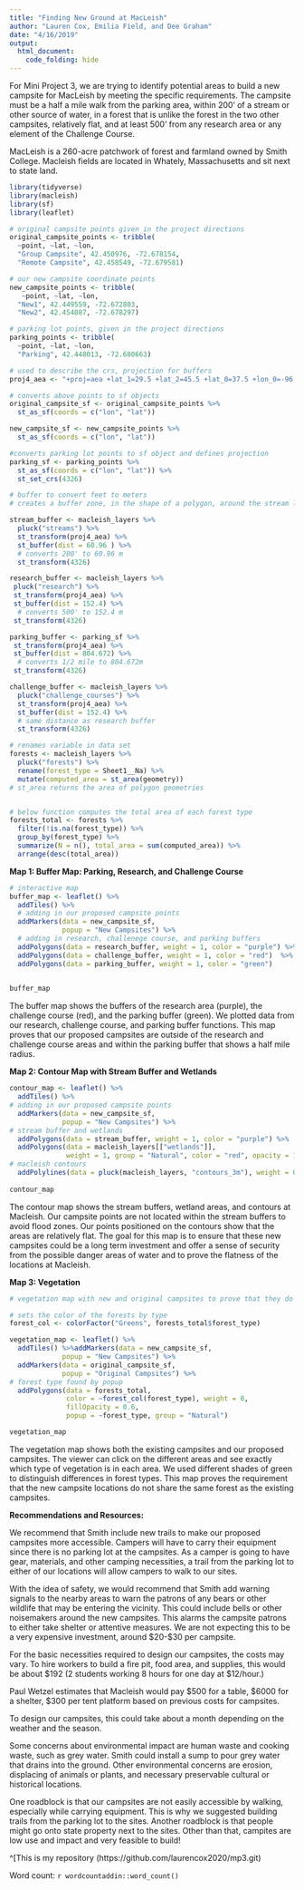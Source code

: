 ```yaml
---
title: "Finding New Ground at MacLeish"
author: "Lauren Cox, Emilia Field, and Dee Graham"
date: "4/16/2019"
output:
  html_document:
    code_folding: hide
---
```


For Mini Project 3, we are trying to identify potential areas to build a new campsite for MacLeish by meeting the specific requirements. The campsite must be a half a mile walk from the parking area, within 200’ of a stream or other source of water, in a forest that is unlike the forest in the two other campsites, relatively flat, and at least 500’ from any research area or any element of the Challenge Course. 

MacLeish is a 260-acre patchwork of forest and farmland owned by Smith College. Macleish fields are located in Whately, Massachusetts and sit next to state land.

```r
library(tidyverse)
library(macleish)
library(sf)
library(leaflet)
```

```r
# original campsite points given in the project directions
original_campsite_points <- tribble(
  ~point, ~lat, ~lon,
  "Group Campsite", 42.450976, -72.678154,
  "Remote Campsite", 42.458549, -72.679581)

# our new campsite coordinate points
new_campsite_points <- tribble(
   ~point, ~lat, ~lon,
  "New1", 42.449559, -72.672803,
  "New2", 42.454087, -72.678297)

# parking lot points, given in the project directions
parking_points <- tribble(
  ~point, ~lat, ~lon,
  "Parking", 42.448013, -72.680663)

# used to describe the crs, projection for buffers
proj4_aea <- "+proj=aea +lat_1=29.5 +lat_2=45.5 +lat_0=37.5 +lon_0=-96 +x_0=0 +y_0=0 +ellps=GRS80 +datum=NAD83 +units=m +no_defs"
```

```r
# converts above points to sf objects
original_campsite_sf <- original_campsite_points %>%
  st_as_sf(coords = c("lon", "lat"))

new_campsite_sf <- new_campsite_points %>%
  st_as_sf(coords = c("lon", "lat"))

#converts parking lot points to sf object and defines projection
parking_sf <- parking_points %>%
  st_as_sf(coords = c("lon", "lat")) %>%
  st_set_crs(4326)
```

```r
# buffer to convert feet to meters 
# creates a buffer zone, in the shape of a polygon, around the stream lines

stream_buffer <- macleish_layers %>%
  pluck("streams") %>%
  st_transform(proj4_aea) %>%
  st_buffer(dist = 60.96 ) %>%
  # converts 200' to 60.96 m
  st_transform(4326)
```

```r
research_buffer <- macleish_layers %>%
 pluck("research") %>%
 st_transform(proj4_aea) %>%
 st_buffer(dist = 152.4) %>%
  # converts 500' to 152.4 m
 st_transform(4326)
```

```r
parking_buffer <- parking_sf %>%
 st_transform(proj4_aea) %>%
 st_buffer(dist = 804.672) %>%
  # converts 1/2 mile to 804.672m
 st_transform(4326)
```

```r
challenge_buffer <- macleish_layers %>%
  pluck("challenge_courses") %>%
  st_transform(proj4_aea) %>%
  st_buffer(dist = 152.4) %>%
  # same distance as research buffer
  st_transform(4326) 
```

```r
# renames variable in data set 
forests <- macleish_layers %>%
  pluck("forests") %>%
  rename(forest_type = Sheet1__Na) %>%
  mutate(computed_area = st_area(geometry))
# st_area returns the area of polygon geometries


# below function computes the total area of each forest type
forests_total <- forests %>%
  filter(!is.na(forest_type)) %>%
  group_by(forest_type) %>%
  summarize(N = n(), total_area = sum(computed_area)) %>%
  arrange(desc(total_area))
```

**Map 1: Buffer Map: Parking, Research, and Challenge Course**
```r
# interactive map
buffer_map <- leaflet() %>%
  addTiles() %>%
  # adding in our proposed campsite points
  addMarkers(data = new_campsite_sf,
             popup = "New Campsites") %>%
  # adding in research, challenege course, and parking buffers
  addPolygons(data = research_buffer, weight = 1, color = "purple") %>%
  addPolygons(data = challenge_buffer, weight = 1, color = "red")  %>%
  addPolygons(data = parking_buffer, weight = 1, color = "green")
  

buffer_map
```
The buffer map shows the buffers of the research area (purple), the challenge course (red), and the parking buffer (green). We plotted data from our research, challenge course, and parking buffer functions. This map proves that our proposed campsites are outside of the research and challenge course areas and within the parking buffer that shows a half mile radius. 

**Map 2: Contour Map with Stream Buffer and Wetlands**
```r
contour_map <- leaflet() %>%
  addTiles() %>%
# adding in our proposed campsite points
  addMarkers(data = new_campsite_sf,
             popup = "New Campsites") %>%
# stream buffer and wetlands
  addPolygons(data = stream_buffer, weight = 1, color = "purple") %>%
  addPolygons(data = macleish_layers[["wetlands"]], 
              weight = 1, group = "Natural", color = "red", opacity = 1, popup = "Wetlands") %>%
# macleish contours
  addPolylines(data = pluck(macleish_layers, "contours_3m"), weight = 0.5) 
  
contour_map
```
The contour map shows the stream buffers, wetland areas, and contours at Macleish. Our campsite points are not located within the stream buffers to avoid flood zones. Our points positioned on the contours show that the areas are relatively flat. The goal for this map is to ensure that these new campsites could be a long term investment and offer a sense of security from the possible danger areas of water and to prove the flatness of the locations at Macleish. 

**Map 3: Vegetation**
```r
# vegetation map with new and original campsites to prove that they do not share the same forest 

# sets the color of the forests by type
forest_col <- colorFactor("Greens", forests_total$forest_type)

vegetation_map <- leaflet() %>%
  addTiles() %>%addMarkers(data = new_campsite_sf,
             popup = "New Campsites") %>%
  addMarkers(data = original_campsite_sf,
             popup = "Original Campsites") %>%
# forest type found by popup
  addPolygons(data = forests_total, 
              color = ~forest_col(forest_type), weight = 0, 
              fillOpacity = 0.6,
              popup = ~forest_type, group = "Natural")

vegetation_map
```
The vegetation map shows both the existing campsites and our proposed campsites. The viewer can click on the different areas and see exactly which type of vegetation is in each area. We used different shades of green to distinguish differences in forest types. This map proves the requirement that the new campsite locations do not share the same forest as the existing campsites.

**Recommendations and Resources:**

We recommend that Smith include new trails to make our proposed campsites more accessible. Campers will have to carry their equipment since there is no parking lot at the campsites. As a camper is going to have gear, materials, and other camping necessities, a trail from the parking lot to either of our locations will allow campers to walk to our sites. 

With the idea of safety, we would recommend that Smith add warning signals to the nearby areas to warn the patrons of any bears or other wildlife that may be entering the vicinity. This could include bells or other noisemakers around the new campsites. This alarms the campsite patrons to either take shelter or attentive measures. We are not expecting this to be a very expensive investment, around $20-$30 per campsite.

For the basic necessities required to design our campsites, the costs may vary. To hire workers to build a fire pit, food area, and supplies, this would be about $192 (2 students working 8 hours for one day at $12/hour.)

Paul Wetzel estimates that Macleish would pay $500 for a table, $6000 for a shelter, $300 per tent platform based on previous costs for campsites.

To design our campsites, this could take about a month depending on the weather and the season.

Some concerns about environmental impact are human waste and cooking waste, such as grey water. Smith could install a sump to pour grey water that drains into the ground. Other environmental concerns are erosion, displacing of animals or plants, and necessary preservable cultural or historical locations.

One roadblock is that our campsites are not easily accessible by walking, especially while carrying equipment. This is why we suggested building trails from the parking lot to the sites. Another roadblock is that people might go onto state property next to the sites. Other than that, campites are low use and impact and very feasible to build!


^[This is my repository (https://github.com/laurencox2020/mp3.git)

Word count: `r wordcountaddin::word_count()`